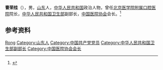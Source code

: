 '''曹荣桂'''（{{bd|1938年|12月|}}），男，[[山东|山东]]人，[[中华人民共和国|中华人民共和国]]政治人物，曾任[[北京医学院附属口腔医院|北京医学院附属口腔医院]]院长，[[中华人民共和国卫生部|中华人民共和国卫生部]]副部长，[[中国医院协会|中国医院协会]]会长。<ref>{{Cite web|title=曹荣桂|url=https://ss.bjmu.edu.cn/Html/News/Articles/477.html|accessdate=2020-12-11|work=北京大学口腔医院}}</ref>

== 参考资料 ==
{{reflist}}

{{中国人物小作品}}

{{Authority control}}
{{DEFAULTSORT:Cao曹}}
[[Category:曹姓|Rong]]
[[Category:山东人|Category:山东人]]
[[Category:中国共产党党员|Category:中国共产党党员]]
[[Category:中华人民共和国卫生部副部长|Category:中华人民共和国卫生部副部长]]
[[Category:中国医院协会会长|Category:中国医院协会会长]]
